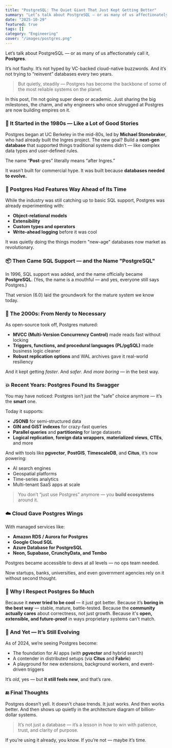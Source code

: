 ```yaml
---
title: "PostgreSQL: The Quiet Giant That Just Kept Getting Better"
summary: "Let’s talk about PostgreSQL — or as many of us affectionately call it, Postgres. It’s not flashy. It’s not hyped by VC-backed cloud-native buzzwords."
date: "2025-10-29"
featured: true
tags: []
category: "Engineering"
cover: "/images/postgres.png"
---
```

Let’s talk about PostgreSQL — or as many of us affectionately call it, **Postgres**.

It’s not flashy.
It’s not hyped by VC-backed cloud-native buzzwords.
And it’s not trying to “reinvent” databases every two years.

> But quietly, steadily — Postgres has become the backbone of some of the most reliable systems on the planet.

In this post, I’m not going super deep or academic. Just sharing the big milestones, the charm, and why engineers who once shrugged at Postgres are now building empires on it.

### 📜 It Started in the 1980s — Like a Lot of Good Stories

Postgres began at UC Berkeley in the mid-80s, led by **Michael Stonebraker**, who had already built the Ingres project. The new goal? Build a **next-gen database** that supported things traditional systems didn’t — like complex data types and user-defined rules.

The name “**Post**-gres” literally means “after Ingres.”

It wasn’t built for commercial hype. It was built because **databases needed to evolve.**

### 🔁 Postgres Had Features Way Ahead of Its Time

While the industry was still catching up to basic SQL support, Postgres was already experimenting with:

- **Object-relational models**
- **Extensibility**
- **Custom types and operators**
- **Write-ahead logging** before it was cool

It was quietly doing the things modern "new-age" databases now market as revolutionary.

### 📦 Then Came SQL Support — and the Name "PostgreSQL"

In 1996, SQL support was added, and the name officially became **PostgreSQL**. (Yes, the name is a mouthful — and yes, everyone still says Postgres.)

That version (6.0) laid the groundwork for the mature system we know today.

### 🚀 The 2000s: From Nerdy to Necessary

As open-source took off, Postgres matured:

- **MVCC (Multi-Version Concurrency Control)** made reads fast without locking
- **Triggers, functions, and procedural languages (PL/pgSQL)** made business logic cleaner
- **Robust replication options** and WAL archives gave it real-world resiliency

And it kept getting *faster*. And *safer*. And *more boring* — in the best way.

### 💥 Recent Years: Postgres Found Its Swagger

You may have noticed: Postgres isn’t just the “safe” choice anymore — it’s the **smart** one.

Today it supports:

- **JSONB** for semi-structured data
- **GIN and GiST indexes** for crazy-fast queries
- **Parallel queries** and **partitioning** for large datasets
- **Logical replication**, **foreign data wrappers**, **materialized views**, **CTEs**, and more

And with tools like **pgvector**, **PostGIS**, **TimescaleDB**, and **Citus**, it’s now powering:

- AI search engines
- Geospatial platforms
- Time-series analytics
- Multi-tenant SaaS apps at scale

> You don’t “just use Postgres” anymore — you **build ecosystems** around it.

### ☁️ Cloud Gave Postgres Wings

With managed services like:

- **Amazon RDS / Aurora for Postgres**
- **Google Cloud SQL**
- **Azure Database for PostgreSQL**
- **Neon, Supabase, CrunchyData, and Tembo**

Postgres became accessible to devs at all levels — no ops team needed.

Now startups, banks, universities, and even government agencies rely on it without second thought.

### 🧠 Why I Respect Postgres So Much

Because it **never tried to be cool** — it just got better.
Because it’s **boring in the best way** — stable, mature, battle-tested.
Because the **community actually cares** about correctness, not just growth.
Because it's **open, extensible, and future-proof** in ways proprietary systems can't match.

### 🧩 And Yet — It’s Still Evolving

As of 2024, we’re seeing Postgres become:

- The foundation for AI apps (with **pgvector** and hybrid search)
- A contender in distributed setups (via **Citus** and **Fabric**)
- A playground for new extensions, background workers, and event-driven triggers

It’s *old*, yes — but **it still feels new**, and that’s rare.

### 🔚 Final Thoughts

Postgres doesn’t yell. It doesn’t chase trends.
It just works. And then works better.
And then shows up quietly in the architecture diagram of billion-dollar systems.

> It’s not just a database — it’s a lesson in how to win with patience, trust, and clarity of purpose.

If you’re using it already, you know.
If you’re not — maybe it’s time.
